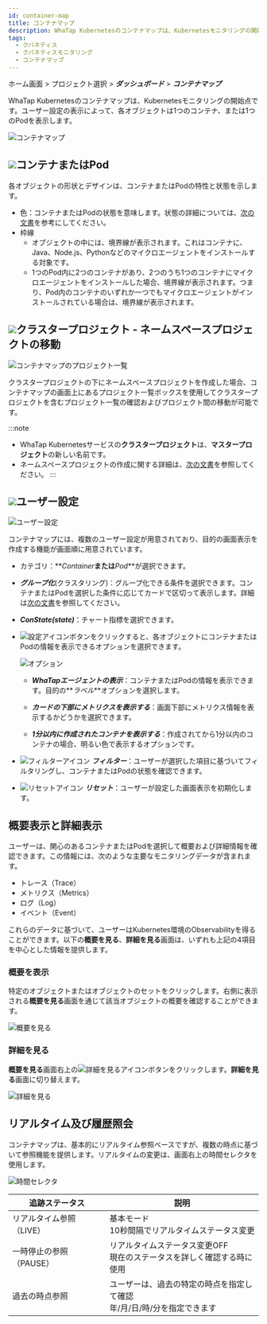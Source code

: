 ```yaml
---
id: container-map
title: コンテナマップ
description: WhaTap Kubernetesのコンテナマップは、Kubernetesモニタリングの開始点です。
tags:
  - クバネティス
  - クバネティスモニタリング
  - コンテナマップ
---
```


ホーム画面 > プロジェクト選択 > **_ダッシュボード_** > **_コンテナマップ_**

WhaTap Kubernetesのコンテナマップは、Kubernetesモニタリングの開始点です。ユーザー設定の表示によって、各オブジェクトは1つのコンテナ、または1つのPodを表示します。

<!-- ![쿠버네티스 컨테이너 맵](https://img.whatap.io/media/images/whatap_kubernetes_container_map_intro.png)-->

![コンテナマップ](/img/kube-container-map-01.png)

## ![](/img/number-01.png)コンテナまたはPod

各オブジェクトの形状とデザインは、コンテナまたはPodの特性と状態を示します。

-   色：コンテナまたはPodの状態を意味します。状態の詳細については、[次の文書](container-status)を参考にしてください。
-   枠線
    -   オブジェクトの中には、境界線が表示されます。これはコンテナに、Java、Node.js、Pythonなどのマイクロエージェントをインストールする対象です。 
    -   1つのPod内に2つのコンテナがあり、2つのうち1つのコンテナにマイクロエージェントをインストールした場合、境界線が表示されます。つまり、Pod内のコンテナのいずれか一つでもマイクロエージェントがインストールされている場合は、境界線が表示されます。

## ![](/img/number-02.png)クラスタープロジェクト - ネームスペースプロジェクトの移動

![コンテナマップのプロジェクト一覧](https://img.whatap.io/media/images/whatap_kubernetes_container_map_namespace_project_list.png)

クラスタープロジェクトの下にネームスペースプロジェクトを作成した場合、コンテナマップの画面上にあるプロジェクト一覧ボックスを使用してクラスタープロジェクトを含むプロジェクト一覧の確認およびプロジェクト間の移動が可能です。

:::note

-   WhaTap Kubernetesサービスの**クラスタープロジェクト**は、**マスタープロジェクト**の新しい名前です。
-   ネームスペースプロジェクトの作成に関する詳細は、[次の文書](namespace)を参照してください。
    :::

## ![](/img/number-03.png)ユーザー設定

![ユーザー設定](/img/container-map-custom-view.png)

コンテナマップには、複数のユーザー設定が用意されており、目的の画面表示を作成する機能が画面順に用意されています。

-   カテゴリ：**_Container_**または**_Pod_**が選択できます。

-   **_グループ化_**(クラスタリング)：グループ化できる条件を選択できます。コンテナまたはPodを選択した条件に応じてカードで区切って表示します。詳細は[次の文書](container-group)を参照してください。

-   **_ConState(state)_**：チャート指標を選択できます。

-   ![設定アイコン](/img/ico-setting.svg)ボタンをクリックすると、各オブジェクトにコンテナまたはPodの情報を表示できるオプションを選択できます。

    ![オプション](/img/k8s-container-map-setting.png)

    -   **_WhaTapエージェントの表示_**：コンテナまたはPodの情報を表示できます。目的の**_ラベル_**オプションを選択します。

    -   **_カードの下部にメトリクスを表示する_**：画面下部にメトリクス情報を表示するかどうかを選択できます。

    -   **_1分以内に作成されたコンテナを表示する_**：作成されてから1分以内のコンテナの場合、明るい色で表示するオプションです。

-   ![フィルターアイコン](/img/ico-filter.svg) **_フィルター_**：ユーザーが選択した項目に基づいてフィルタリングし、コンテナまたはPodの状態を確認できます。

-   ![リセットアイコン](/img/ico-reset.svg) **_リセット_**：ユーザーが設定した画面表示を初期化します。

## 概要表示と詳細表示

ユーザーは、関心のあるコンテナまたはPodを選択して概要および詳細情報を確認できます。この情報には、次のような主要なモニタリングデータが含まれます。

-   トレース（Trace）
-   メトリクス（Metrics）
-   ログ（Log）
-   イベント（Event）

これらのデータに基づいて、ユーザーはKubernetes環境のObservabilityを得ることができます。以下の**概要を見る**、**詳細を見る**画面は、いずれも上記の4項目を中心とした情報を提供します。

### 概要を表示

特定のオブジェクトまたはオブジェクトのセットをクリックします。右側に表示される**概要を見る**画面を通じて該当オブジェクトの概要を確認することができます。

![概要を見る](https://img.whatap.io/media/images/whatap_kubernetes_container_map_right_summary.png)

### 詳細を見る

**概要を見る**画面右上の![詳細を見るアイコン](/img/ico-detail-mode.svg)ボタンをクリックします。**詳細を見る**画面に切り替えます。

![詳細を見る](/img/container-map-detail-mode.png)

## リアルタイム及び履歴照会

コンテナマップは、基本的にリアルタイム参照ベースですが、複数の時点に基づいて参照機能を提供します。リアルタイムの変更は、画面右上の時間セレクタを使用します。

![時間セレクタ](/img/kubernetes-time-seletor.png)

| 追跡ステータス        | 説明                                         |
| -------------- | ------------------------------------------ |
| リアルタイム参照（LIVE） | 基本モード<br/>10秒間隔でリアルタイムステータス変更              |
| 一時停止の参照（PAUSE） | リアルタイムステータス変更OFF<br/>現在のステータスを詳しく確認する時に使用  |
| 過去の時点参照        | ユーザーは、過去の特定の時点を指定して確認<br/>年/月/日/時/分を指定できます |
